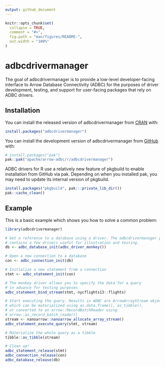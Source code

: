 ```yaml
---
output: github_document
---
```


<!---
  Licensed to the Apache Software Foundation (ASF) under one
  or more contributor license agreements.  See the NOTICE file
  distributed with this work for additional information
  regarding copyright ownership.  The ASF licenses this file
  to you under the Apache License, Version 2.0 (the
  "License"); you may not use this file except in compliance
  with the License.  You may obtain a copy of the License at
    http://www.apache.org/licenses/LICENSE-2.0
  Unless required by applicable law or agreed to in writing,
  software distributed under the License is distributed on an
  "AS IS" BASIS, WITHOUT WARRANTIES OR CONDITIONS OF ANY
  KIND, either express or implied.  See the License for the
  specific language governing permissions and limitations
  under the License.
-->

<!-- README.md is generated from README.Rmd. Please edit that file -->

```r
knitr::opts_chunk$set(
  collapse = TRUE,
  comment = "#>",
  fig.path = "man/figures/README-",
  out.width = "100%"
)
```

# adbcdrivermanager

<!-- badges: start -->
<!-- badges: end -->

The goal of adbcdrivermanager is to provide a low-level developer-facing interface
to Arrow Database Connectivity (ADBC) for the purposes of driver development, testing,
and support for user-facing packages that rely on ADBC drivers.

## Installation

You can install the released version of adbcdrivermanager from [CRAN](https://cran.r-project.org/) with:

```r
install.packages("adbcdrivermanager")
```

You can install the development version of adbcdrivermanager from [GitHub](https://github.com/) with:

``` r
# install.packages("pak")
pak::pak("apache/arrow-adbc/r/adbcdrivermanager")
```

ADBC drivers for R use a relatively new feature of pkgbuild to enable installation from GitHub via pak. Depending on when you installed pak, you may need to update its internal version of pkgbuild.

``` r
install.packages("pkgbuild", pak:::private_lib_dir())
pak::cache_clean()
```

## Example

This is a basic example which shows you how to solve a common problem:

```r
library(adbcdrivermanager)

# Get a reference to a database using a driver. The adbcdrivermanager package
# contains a few drivers useful for illustration and testing.
db <- adbc_database_init(adbc_driver_monkey())

# Open a new connection to a database
con <- adbc_connection_init(db)

# Initialize a new statement from a connection
stmt <- adbc_statement_init(con)

# The monkey driver allows you to specify the data for a query
# in advance for testing purposes
adbc_statement_bind_stream(stmt, nycflights13::flights)

# Start executing the query. Results in ADBC are ArrowArrayStream objects,
# which can be materialized using as.data.frame(), as_tibble(),
# or converted to an arrow::RecordBatchReader using
# arrow::as_record_batch_reader()
stream <- nanoarrow::nanoarrow_allocate_array_stream()
adbc_statement_execute_query(stmt, stream)

# Materialize the whole query as a tibble
tibble::as_tibble(stream)

# Clean up!
adbc_statement_release(stmt)
adbc_connection_release(con)
adbc_database_release(db)
```
